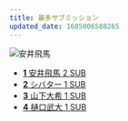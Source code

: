 ```yaml
---
title: 最多サブミッション
updated_date: 1685006588265
---
```


![安井飛馬](https://res.cloudinary.com/deevlog/image/upload/c_scale,h_500/v1686222987/bd-ranking/yasui_hyuma_qmb87o.png)

- [**1** 安井飛馬 2 SUB](fighters/yasui_hyuma)
- [**2** シバター 1 SUB](fighters/shibata)
- [**3** 山下大希 1 SUB](fighters/yamashita_daiki)
- [**4** 樋口武大 1 SUB](fighters/higuhi_takehiro)
